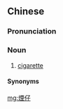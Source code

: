 {{also|烟仔}}
==Chinese==
{{zh-forms|s=烟仔|t2=菸仔}}

===Pronunciation===
{{zh-pron
|c=jin1 zai2
|c-t=yen1 doi2
|h=gd=yan1 zai3
|cat=n
}}

===Noun===
{{zh-noun}}

# {{lb|zh|Cantonese|Hakka}} [[cigarette]]

====Synonyms====
{{zh-dial|香煙}}

[[mg:煙仔]]